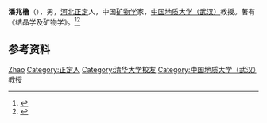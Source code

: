 '''潘兆橹'''（{{bd|1925年|}}），男，[[河北|河北]][[正定|正定]]人，中国[[矿物学|矿物学]]家，[[中国地质大学（武汉）|中国地质大学（武汉）]]教授。著有《结晶学及矿物学》。<ref>{{Cite book|title=中华当代文化名人大辞典|author=张品兴, 殷登祥, 陈有进等主编|publisher=中国广播电视出版社|year=1992|isbn=9787504315137|location=北京|pages=}}</ref><ref>{{Cite book|title=二十世纪中国名人辞典|author=蔡开松, 于信凤主编; 曾卓明, 周溯源, 赵书刚副主编|publisher=辽宁人民出版社|year=1991|isbn=|location=沈阳|pages=}}</ref>

== 参考资料 ==
{{reflist}}

{{中国人物小作品}}

{{Authority control}}
{{DEFAULTSORT:Pan潘}}
[[Category:潘姓|Zhao]]
[[Category:正定人|Category:正定人]]
[[Category:清华大学校友|Category:清华大学校友]]
[[Category:中国地质大学（武汉）教授|Category:中国地质大学（武汉）教授]]